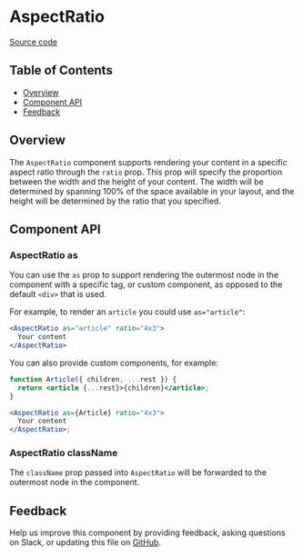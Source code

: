 
# AspectRatio

[Source code](https://github.com/carbon-design-system/carbon/tree/master/packages/react/src/components/AspectRatio)

<!-- START doctoc generated TOC please keep comment here to allow auto update -->
<!-- DON'T EDIT THIS SECTION, INSTEAD RE-RUN doctoc TO UPDATE -->

## Table of Contents

- [Overview](#overview)
- [Component API](#component-api)
- [Feedback](#feedback)

<!-- END doctoc generated TOC please keep comment here to allow auto update -->

## Overview

The `AspectRatio` component supports rendering your content in a specific aspect
ratio through the `ratio` prop. This prop will specify the proportion between
the width and the height of your content. The width will be determined by
spanning 100% of the space available in your layout, and the height will be
determined by the ratio that you specified.

<Preview>
  <Story id="aspectratio--aspect-ratio" />
</Preview>

## Component API

<Props />

### AspectRatio as

You can use the `as` prop to support rendering the outermost node in the
component with a specific tag, or custom component, as opposed to the default
`<div>` that is used.

For example, to render an `article` you could use `as="article"`:

```jsx
<AspectRatio as="article" ratio="4x3">
  Your content
</AspectRatio>
```

You can also provide custom components, for example:

```jsx
function Article({ children, ...rest }) {
  return <article {...rest}>{children}</article>;
}

<AspectRatio as={Article} ratio="4x3">
  Your content
</AspectRatio>;
```

### AspectRatio className

The `className` prop passed into `AspectRatio` will be forwarded to the
outermost node in the component.

## Feedback

Help us improve this component by providing feedback, asking questions on Slack,
or updating this file on
[GitHub](https://github.com/carbon-design-system/carbon/edit/master/packages/react/src/components/AspectRatio/AspectRatio.mdx).

